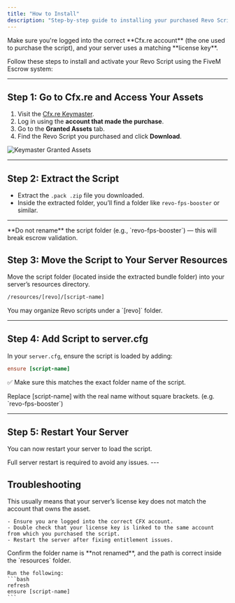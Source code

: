 ```yaml
---
title: "How to Install"
description: "Step-by-step guide to installing your purchased Revo Script using the FiveM Escrow system."
---
```


<Info>
  Make sure you're logged into the correct **Cfx.re account** (the one used to purchase the script), and your server uses a matching **license key**.
</Info>

Follow these steps to install and activate your Revo Script using the FiveM Escrow system:

---

## Step 1: Go to Cfx.re and Access Your Assets

1. Visit the [Cfx.re Keymaster](https://keymaster.fivem.net/).
2. Log in using the **account that made the purchase**.
3. Go to the **Granted Assets** tab.
4. Find the Revo Script you purchased and click **Download**.

<Frame>
  <img src="/images/granted-assets.jpg" alt="Keymaster Granted Assets" style={{ borderRadius: '0.5rem' }} />
</Frame>

---

## Step 2: Extract the Script

- Extract the `.pack .zip` file you downloaded.
- Inside  the extracted folder, you’ll find a folder like `revo-fps-booster` or similar.  

---

<Warning>
  **Do not rename** the script folder (e.g., `revo-fps-booster`) — this will break escrow validation.
</Warning>

## Step 3: Move the Script to Your Server Resources

Move the script folder (located inside the extracted bundle folder) into your server’s resources directory.

```bash
/resources/[revo]/[script-name]
```

<Tip>
  You may organize Revo scripts under a `[revo]` folder.
</Tip>

---

## Step 4: Add Script to server.cfg

In your `server.cfg`, ensure the script is loaded by adding:

```cfg
ensure [script-name]
```

✅ Make sure this matches the exact folder name of the script.

<Note>
  Replace [script-name] with the real name without square brackets. (e.g. `revo-fps-booster`)
</Note>

---

## Step 5: Restart Your Server

You can now restart your server to load the script.

<Note>
  Full server restart is required to avoid any issues.
</Note>
---

## Troubleshooting

<AccordionGroup>
  <Accordion title='Error: Could not verify entitlement'>
    This usually means that your server’s license key does not match the account that owns the asset.

    - Ensure you are logged into the correct CFX account.
    - Double check that your license key is linked to the same account from which you purchased the script.
    - Restart the server after fixing entitlement issues.
  </Accordion>

  <Accordion title="Script Not Appearing in Server Console">
    Confirm the folder name is **not renamed**, and the path is correct inside the `resources` folder.

    Run the following:
    ```bash
    refresh
    ensure [script-name]
    ```
  </Accordion>
</AccordionGroup>
